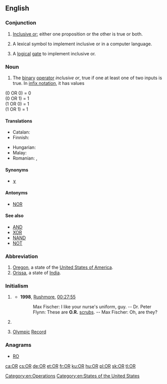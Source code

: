 {{wikipedia}}
{{also|Appendix:Variations of "or"}}
==English==

===Conjunction===
{{en-con}}

# {{context|logic|lang=en}} [[inclusive or|Inclusive or]]; either one proposition or the other is true or both.
# {{context|computer science|lang=en}} A lexical symbol to implement inclusive or in a computer language.
# {{context|electrical engineering|lang=en}} A [[logical]] [[gate]] to implement inclusive or.

===Noun===
{{en-noun|-}}

# {{context|logic|lang=en}} The [[binary]] [[operator]] ''inclusive or'', true if one at least one of two inputs is true. In [[infix notation]], it has values

(0 OR 0) = 0<br>
(0 OR 1) = 1<br>
(1 OR 0) = 1<br>
(1 OR 1) = 1<br>

====Translations====
{{trans-top|logic: (noun sense)}}
* Catalan: {{t+|ca|OR|f}}
* Finnish: {{t|fi|TAI}}
{{trans-mid}}
* Hungarian: {{t|hu|VAGY}}
* Malay: {{t|ms|ATAU}}
* Romanian: {{t|ro|SAU}}, {{t|ro|OR}}
{{trans-bottom}}

====Synonyms====
* [[∨]]

====Antonyms====
* [[NOR#Noun|NOR]]

====See also====
* [[AND#Noun|AND]]
* [[XOR#Noun|XOR]]
* [[NAND#Noun|NAND]]
* [[NOT#Noun|NOT]]

===Abbreviation===
{{en-abbreviation}}

# [[Oregon]], a state of the [[United States of America]].
# [[Orissa]], a state of [[India]].

===Initialism===
{{en-initialism}}

# {{context|healthcare|lang=en}} {{initialism of|operating room|lang=en}}
#*'''1998''', [[w:Rushmore (film)|Rushmore]], [[q:Rushmore|00:27:55]]
#*:Max Fischer: I like your nurse's uniform, guy. -- Dr. Peter Flynn: These are '''O.R.''' [[scrubs]]. -- Max Fischer: Oh, are they?
# {{context|sciences|lang=en}} {{initialism of|operations research|lang=en}}
# {{context|sports|lang=en}} [[Olympic]] [[record|Record]]

===Anagrams===
* [[RO#English|RO]]

[[Category:en:Operations]]
[[Category:en:States of the United States]]

[[ca:OR]]
[[cs:OR]]
[[de:OR]]
[[et:OR]]
[[fr:OR]]
[[ku:OR]]
[[hu:OR]]
[[pl:OR]]
[[sk:OR]]
[[tl:OR]]